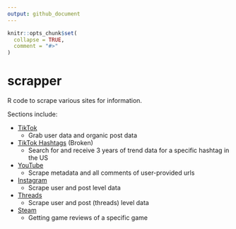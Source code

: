 ```yaml
---
output: github_document
---
```


<!-- README.md is generated from README.Rmd. Please edit that file -->

```r
knitr::opts_chunk$set(
  collapse = TRUE,
  comment = "#>"
)
```

# scrapper

<!-- badges: start -->
<!-- badges: end -->

R code to scrape various sites for information. 

Sections include: 

- [TikTok](https://github.com/taylorgrant/scrapper/tree/main/tiktok)
  - Grab user data and organic post data 
- [TikTok Hashtags](https://github.com/taylorgrant/scrapper/tree/main/tiktok_trends) (Broken)
  - Search for and receive 3 years of trend data for a specific hashtag in the US
- [YouTube](https://github.com/taylorgrant/scrapper/tree/main/youtube)
  - Scrape metadata and all comments of user-provided urls
- [Instagram](https://github.com/taylorgrant/scrapper/tree/main/instagram)
  - Scrape user and post level data
- [Threads](https://github.com/taylorgrant/scrapper/tree/main/threads)
  - Scrape user and post (threads) level data
- [Steam](https://github.com/taylorgrant/scrapper/tree/main/steam)
  - Getting game reviews of a specific game
